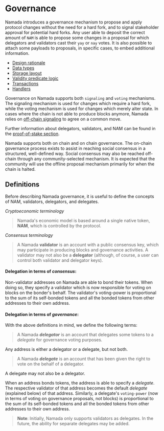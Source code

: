 
# Governance

Namada introduces a governance mechanism to propose and apply protocol changes without the need for a hard fork, and to signal stakeholder approval for potential hard forks. 
Any user able to deposit the correct amount of `NAM` is able to propose some changes in a proposal for which delegators and validators cast their `yay` or `nay` votes. 
It is also possible to attach some payloads to proposals, in specific cases, to embed additional information. 

- [Design rationale](./governance/design.mdx)
- [Data types](./governance/data-types.mdx)
- [Storage layout](./governance/storage.mdx)
- [Validity predicate logic](./governance/vp.mdx)
- [Transactions](./governance/txs.mdx)
- [Handlers](./governance/handlers.mdx)

Governance on Namada supports both `signaling` and `voting` mechanisms. 
The signaling mechanism is used for changes which require a hard fork, while the voting mechanism is used for changes which merely alter state. 
In cases where the chain is not able to produce blocks anymore, Namada relies on [off-chain signaling](#off-chain-protocol) to agree on a common move.

Further information about delegators, validators, and NAM can be found in the [proof-of-stake section](./proof-of-stake.mdx).

Namada supports both on chain and on chain governance.
The on-chain governance process exists to assist in reaching social consensus in a structured, well-defined way. 
Social consensus may also be reached off-chain through any community-selected mechanism.
It is expected that the community will use the offline proposal mechanism primarily for when the chain is halted.

## Definitions

Before describing Namada governance, it is useful to define the concepts of NAM, validators, delegators, and delegates.

*Cryptoeconomic terminology*

> Namada's economic model is based around a single native token, **NAM**, which is controlled by the protocol.

*Consensus terminology*

> A Namada **validator** is an account with a public consensus key, which may participate in producing blocks and governance activities. A validator may not also be a **delegator** (although, of course, a user can control both validator and delegator keys).

#### Delegation in terms of ***consensus***:

Non-validator addresses on Namada are able to bond their tokens. When doing so, they specify a validator which is now responsible for voting on blocks on the bonder's behalf.
The validator's voting-power is proportional to the sum of its self-bonded tokens and all the bonded tokens from other addresses to their own address.

#### Delegation in terms of ***governance***:

With the above definitions in mind, we define the following terms:

> A Namada ***delegator*** is an account that delegates some tokens to a _delegate_ for governance voting purposes. 

Any address is either a delegator or a delegate, but not both.

> A Namada ***delegate*** is an account that has been given the right to vote on the behalf of a delegator. 

A delegate may not also be a delegator.

When an address bonds tokens, the address is able to specify a *delegate*. 
The respective validator of that address becomes the default *delegate* (explained below) of that address. 
Similarly, a delegate's `voting-power` (now in terms of voting on governance proposals, not blocks) is proportional to the sum of its self-bonded tokens and all the bonded tokens from other addresses to their own address.

> **Note**: Initially, Namada only supports validators as delegates. In the future, the ability for separate delegates may be added.